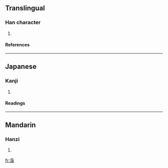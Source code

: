 ==Translingual==
===Han character===
{{Han char|rn=72|rad=日|as=04|sn=8|four=|canj=心山日 (PUA)}}
# {{defn|Han|sort=日04}}
====References====
{{Han ref|kx=0490.280|dkj=13778|dj=0851.270|hdz=21489.070|uh=65FE|ud=26110}}
----
==Japanese==
===Kanji===
{{ja-kanji|grade=|rs=日04}}
# {{defn|Japanese}} 
====Readings====
{{ja-readings|on=[[しゅん]] (shun)|kun=[[はる]] (haru)}}
----
==Mandarin==
===Hanzi===
{{cmn-hanzi|pin=[[chūn]] ([[chun1]])|wg=ch'un<sup>1</sup>}}
# {{defn|Mandarin}}

[[fr:旾]]